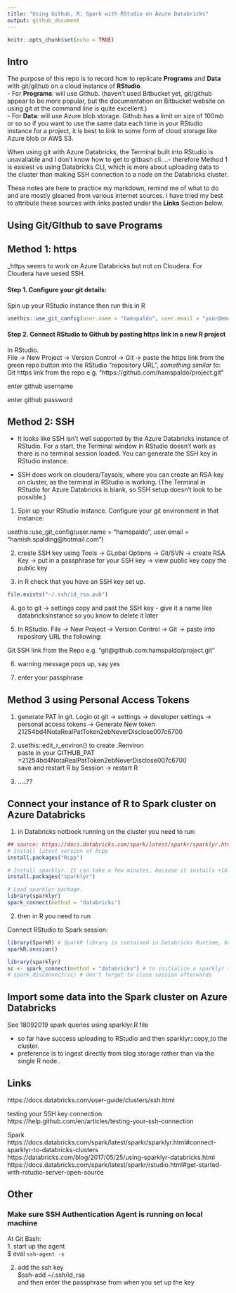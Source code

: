 ```yaml
---
title: "Using Github, R, Spark with RStudio on Azure Databricks"
output: github_document
---
```


```r
knitr::opts_chunk$set(echo = TRUE)
```

## Intro

The purpose of this repo is to record how to replicate **Programs** and **Data** with git/github on a cloud instance of **RStudio**.  
- For **Programs**: will use Github. (haven't used Bitbucket yet, git/github appear to be more popular, but the documentation on Bitbucket website on using git at the command line is quite excellent.)  
- For **Data**: will use Azure blob storage. Github has a limit on size of 100mb or so so if you want to use the same data each time in your RStudio instance for a project, it is best to link to some form of cloud storage like Azure blob or AWS S3.

When using git with Azure Databricks, the Terminal built into RStudio is unavailable and I don't know how to get to gitbash cli....- therefore Method 1 is easiest vs using Databricks CLI, which is more about uploading data to the cluster than making SSH connection to a node on the Databricks cluster.

These notes are here to practice my markdown, remind me of what to do and are mostly gleaned from various internet sources. I have tried my best to attribute these sources with links pasted under the **Links** Section below.  
  
## Using Git/GIthub to save Programs

## Method 1:  https

_https seems to work on Azure Databricks but not on Cloudera. For Cloudera have uesed SSH.

#### Step 1. Configure your git details:  

Spin up your RStudio instance then run this in R
```r
usethis::use_git_config(user.name = "hamspaldo", user.email = "your@email.com")
```
#### Step 2. Connect RStudio to Github by pasting https link in a new R project

In RStudio.  
File -> New Project -> Version Control -> Git -> paste the https link from the green repo button into the RStudio "repository URL", _something similar to_:  
Git https link from the repo e.g. "https://github.com/hamspaldo/project.git"

enter github username  

enter github password

## Method 2: SSH  

- It looks like SSH isn't well supported by the Azure Databricks instance of RStudio. For a start, the Terminal window in RStudio doesn't work as there is no terminal session loaded. You can generate the SSH key in RStudio instance.
   
- SSH does work on  cloudera/Taysols, where you can create an RSA key on cluster, as the terminal in RStudio is working. (The Terminal in RStudio for Azure Databricks is blank, so SSH setup doesn't look to be possible.)  


1. Spin up your RStudio instance.
Configure your git environment in that instance:

usethis::use_git_config(user.name = "hamspaldo", user.email = "hamish.spalding@hotmail.com")

2. create SSH key using Tools -> GLobal Options -> Git/SVN -> create RSA Key -> put in a passphrase for your SSH key -> view public key
copy the public key

3. in R check that you have an SSH key set up.
```r
file.exists("~/.ssh/id_rsa.pub")
```
4. go to git -> settings
copy and past the SSH key - give it a name like databricksinstance so you know to delete it later

5. In RStudio. File -> New Project -> Version Control -> Git -> paste into repository URL the following:

Git SSH link from the Repo e.g. "git@github.com:hamspaldo/project.git"

6. warning message pops up, say yes

7. enter your passphrase  

## Method 3 using Personal Access Tokens

1. generate PAT in git.  Login ot git -> settings -> developer settings -> personal access tokens -> Generate New token
21254bd4NotaRealPatToken2ebNeverDisclose007c6700  

2. usethis::edit_r_environ() to create .Renviron  
paste in your GITHUB_PAT =21254bd4NotaRealPatToken2ebNeverDisclose007c6700  
save and restart R by 
Session -> restart R  

3. .....??  

## Connect your instance of R to Spark cluster on Azure Databricks

1. in Databricks notbook running on the cluster you need to run:  
```r
## source: https://docs.databricks.com/spark/latest/sparkr/sparklyr.html
# Install latest version of Rcpp
install.packages("Rcpp")

# Install sparklyr. It can take a few minutes, because it installs +10 dependencies.
install.packages("sparklyr")

# Load sparklyr package.
library(sparklyr)
spark_connect(method = "databricks")
```

2. then in R you need to run

Connect RStudio to Spark session:
```r
library(SparkR) # SparkR library is contained in Databricks Runtime, but you must load it into RStudio. 
sparkR.session()

library(sparklyr)
sc <- spark_connect(method = "databricks") # to initialize a sparklyr session.
# spark_disconnect(sc) # don't forget to close session afterwards
```

## Import some data into the Spark cluster on Azure Databricks

See 18092019 spark queries using sparklyr.R file

- so far have success uploading to RStudio and then sparklyr::copy_to the cluster.  
- preference is to ingest directly from blog storage rather than via the single R node..

## Links

https://docs.databricks.com/user-guide/clusters/ssh.html  

testing your SSH key connection  
https://help.github.com/en/articles/testing-your-ssh-connection

Spark  
https://docs.databricks.com/spark/latest/sparkr/sparklyr.html#connect-sparklyr-to-databricks-clusters
https://databricks.com/blog/2017/05/25/using-sparklyr-databricks.html
https://docs.databricks.com/spark/latest/sparkr/rstudio.html#get-started-with-rstudio-server-open-source

## Other

### Make sure SSH Authentication Agent is running on local machine  
At Git Bash:  
1. start up the agent  
$ eval `ssh-agent -s`  

2. add the ssh key  
$ssh-add ~/.ssh/id_rsa  
and then enter the passphrase from when you set up the key  




